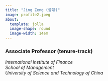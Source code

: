 ```yaml
---
title: "Jing Zeng (曾靖)"
image: profile2.jpeg
about:
  template: jolla
  image-shape: round
  image-width: 14em
---
```


### Associate Professor (tenure-track)

*International Institute of Finance*\
*School of Management*\
*University of Science and Technology of China*
